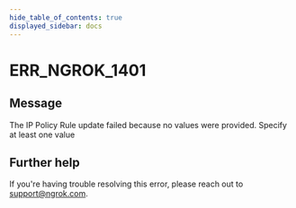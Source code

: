 ```yaml
---
hide_table_of_contents: true
displayed_sidebar: docs
---
```



# ERR_NGROK_1401

## Message

The IP Policy Rule update failed because no values were provided. Specify at least one value

<ErrorDetails error="err_ngrok_1401" />

## Further help

If you're having trouble resolving this error, please reach out to [support@ngrok.com](mailto:support@ngrok.com?subject=Help%20with%20ERR_NGROK_1401).

